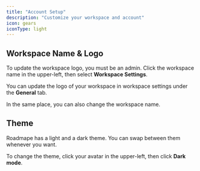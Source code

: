 ```yaml
---
title: "Account Setup"
description: "Customize your workspace and account"
icon: gears
iconType: light
---
```


## Workspace Name & Logo

To update the workspace logo, you must be an admin. Click the workspace name in the upper-left, then select **Workspace Settings**.

You can update the logo of your workspace in workspace settings under the **General** tab.

In the same place, you can also change the workspace name.

## Theme

Roadmape has a light and a dark theme. You can swap between them whenever you want.

To change the theme, click your avatar in the upper-left, then click **Dark mode**.




